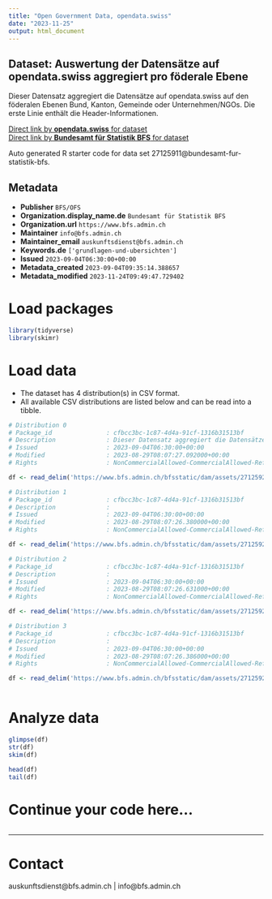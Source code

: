 ```yaml
---
title: "Open Government Data, opendata.swiss"
date: "2023-11-25"
output: html_document
---
```


## Dataset: Auswertung der Datensätze auf opendata.swiss aggregiert pro föderale Ebene

Dieser Datensatz aggregiert die Datensätze auf opendata.swiss auf den föderalen Ebenen Bund, Kanton, Gemeinde oder Unternehmen/NGOs. Die erste Linie enthält die Header-Informationen.

[Direct link by **opendata.swiss** for dataset](https://opendata.swiss/de/dataset/auswertung-der-datensatze-auf-opendata-swiss-aggregiert-pro-foderale-ebene)<br>
[Direct link by **Bundesamt für Statistik BFS** for dataset](https://www.bfs.admin.ch/asset/de/ts-d-00.02-OGD-04)

Auto generated R starter code for data set 27125911@bundesamt-fur-statistik-bfs.

## Metadata

- **Publisher** `BFS/OFS`
- **Organization.display_name.de** `Bundesamt für Statistik BFS`
- **Organization.url** `https://www.bfs.admin.ch`
- **Maintainer** `info@bfs.admin.ch`
- **Maintainer_email** `auskunftsdienst@bfs.admin.ch`
- **Keywords.de** `['grundlagen-und-ubersichten']`
- **Issued** `2023-09-04T06:30:00+00:00`
- **Metadata_created** `2023-09-04T09:35:14.388657`
- **Metadata_modified** `2023-11-24T09:49:47.729402`


# Load packages

```r

library(tidyverse)
library(skimr)

```

# Load data

-   The dataset has 4 distribution(s) in CSV format.
-   All available CSV distributions are listed below and can be read into a tibble.

```r

# Distribution 0
# Package_id               : cfbcc3bc-1c87-4d4a-91cf-1316b31513bf
# Description              : Dieser Datensatz aggregiert die Datensätze auf opendata.swiss auf den föderalen Ebenen Bund, Kanton, Gemeinde oder Unternehmen/NGOs. Die erste Linie enthält die Header-Informationen.
# Issued                   : 2023-09-04T06:30:00+00:00
# Modified                 : 2023-08-29T08:07:27.092000+00:00
# Rights                   : NonCommercialAllowed-CommercialAllowed-ReferenceNotRequired

df <- read_delim('https://www.bfs.admin.ch/bfsstatic/dam/assets/27125922/master')

# Distribution 1
# Package_id               : cfbcc3bc-1c87-4d4a-91cf-1316b31513bf
# Description              : 
# Issued                   : 2023-09-04T06:30:00+00:00
# Modified                 : 2023-08-29T08:07:26.380000+00:00
# Rights                   : NonCommercialAllowed-CommercialAllowed-ReferenceNotRequired

df <- read_delim('https://www.bfs.admin.ch/bfsstatic/dam/assets/27125925/master')

# Distribution 2
# Package_id               : cfbcc3bc-1c87-4d4a-91cf-1316b31513bf
# Description              : 
# Issued                   : 2023-09-04T06:30:00+00:00
# Modified                 : 2023-08-29T08:07:26.631000+00:00
# Rights                   : NonCommercialAllowed-CommercialAllowed-ReferenceNotRequired

df <- read_delim('https://www.bfs.admin.ch/bfsstatic/dam/assets/27125928/master')

# Distribution 3
# Package_id               : cfbcc3bc-1c87-4d4a-91cf-1316b31513bf
# Description              : 
# Issued                   : 2023-09-04T06:30:00+00:00
# Modified                 : 2023-08-29T08:07:26.386000+00:00
# Rights                   : NonCommercialAllowed-CommercialAllowed-ReferenceNotRequired

df <- read_delim('https://www.bfs.admin.ch/bfsstatic/dam/assets/27125929/master')



```

# Analyze data

```r

glimpse(df)
str(df)
skim(df)

head(df)
tail(df)

```

# Continue your code here...

```r

```

------------------------------------------------------------------------

# Contact

auskunftsdienst@bfs.admin.ch | info@bfs.admin.ch
